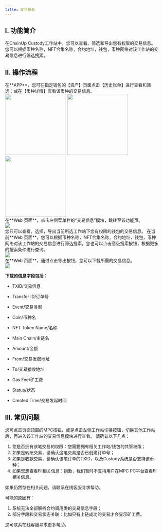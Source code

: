 ```yaml
---
title: 交易信息
---
```


## I. 功能简介

在ChainUp Custody工作站中，您可以查看、筛选和导出您有权限的交易信息。您可以根据币种名称，NFT合集名称，合约地址，钱包，币种网络对该工作站的交易信息进行筛选搜索。

## II. 操作流程

<Steps>
<Step title="查看交易信息">
在**APP**，您可在指定钱包的【资产】页面点击【历史账单】进行查看和筛选；或在【币种详情】查看该币种的交易信息。
<div className="w-full flex items-center justify-center">
    <CardGroup cols={3}>
    <img src="/images/user-guide/record2cn.jpg" width="200"/>
   <img src="/images/user-guide/record3cn.jpg" width="200"/>
   <img src="/images/user-guide/record4cn.png" width="200"/>
    </CardGroup>
</div>
在**Web 页面**，点击左侧菜单栏的“交易信息”模块，跳转至该功能页。
<div className="w-full flex items-center justify-center">
    <img src="/images/user-guide/record6cn.png" />
</div>
您只可以查看，选择，导出当前所选工作站下您有权限的钱包的交易信息。
</Step>

<Step title="搜索交易信息">
在当前**Web 页面**，您可以根据币种名称，NFT合集名称，合约地址，钱包，币种网络对该工作站的交易信息进行筛选搜索。您也可以点击高级搜索按钮，根据更多的搜索条件进行查询。
<div className="w-full flex items-center justify-center">
    <img src="/images/user-guide/record1cn.png" />
</div>
</Step>
<Step title="导出交易信息">
在**Web 页面**，通过点击导出按钮，您可以下载所需的交易信息。

<div className="w-full flex items-center justify-center">
    <img src="/images/user-guide/record5cn.png" />
</div>

**下载的信息字段包括：**

- TXID/交易信息

- Transfer ID/订单号

- Event/交易类型

- Coin/币种名

- NFT Token Name/名称

- Main Chain/主链名

- Amount/金额

- From/交易发起地址

- To/交易接收地址

- Gas Fee/矿工费

- Status/状态

- Created Time/交易发起时间

</Step>

</Steps>

## III. 常见问题

<Accordion title="我如何查看其他工作站的交易信息？">
您可点击页面顶部的MPC按钮，或是点击左侧工作站切换按钮，切换其他工作站后，再进入该工作站的交易信息模块进行查看。
</Accordion>

<Accordion title="我为什么无法查看，搜索某笔交易信息？">
请确认以下几点：

1. 您是否拥有该笔交易的权限：您需要拥有相关工作站/钱包的共管权限；
2. 如果是转账交易，请确认这笔交易是否已创建订单号；
3. 如果是收款交易，请确认该笔订单的TXID，以及Custody系统是否支持该币种；
4. 如果您想查看Fil相关信息：抱歉，我们暂时不支持用户在MPC PC平台查看Fil相关信息。

如果仍然存在相关问题，请联系在线客服寻求帮助。
</Accordion>

<Accordion title="为什么部分交易信息看起来不完整？">
可能的原因有：

1. 系统无法全部解析合约调用类的交易信息字段；
2. 部分字段和交易状态关联：比如只有上链成功的交易才会显示矿工费。

您可联系在线客服寻求更多帮助。
</Accordion>
